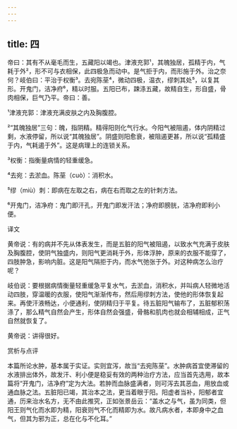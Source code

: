 ```yaml
---
---
---
```

title: 四
---




帝曰：其有不从毫毛而生，五藏阳以竭也。津液充郭¹，其魄独居，孤精于内，气耗于外²，形不可与衣相保，此四极急而动中。是气拒于内，而形施于外。治之奈何？岐伯曰：平治于权衡³。去宛陈莝⁴，微动四极，温衣，缪刺其处⁵，以复其形。开鬼门，洁净府⁶，精以时服。五阳已布，踈涤五藏，故精自生，形自盛，骨肉相保，巨气乃平。帝曰：善。

¹津液充郭：津液充满皮肤之内及胸腹腔。

²“其魄独居”三句：魄，指阴精。精得阳则化气行水。今阳气被阻遏，体内阴精过剩，水液停留，所以说“其魄独居”。阴盛则阳愈衰，被阻遏更甚，所以说“孤精盛于内，气耗遏于外”。这是病理上的连锁关系。

³权衡：指衡量病情的轻重缓急。

⁴去宛：去淤血。陈莝（cuò）：消积水。

⁵缪（miù）刺：即病在左取之右，病在右而取之左的针刺方法。

⁶开鬼门，洁净府：鬼门即汗孔，开鬼门即发汗法；净府即膀胱，洁净府即利小便。

译文

黄帝说：有的病并不先从体表发生，而是五脏的阳气被阻遏，以致水气充满于皮肤及胸腹腔，使阴气独盛内，则阳气更消耗于外，形体浮肿，原来的衣服不能穿了，四肢肿急，影响内脏。这是阳气隔拒于内，而水气弛张于外。对这种病怎么治疗呢？

岐伯说：要根据病情衡量轻重缓急平复水气，去淤血，消积水，并叫病人轻微地活动四肢，穿温暖的衣服，使阳气渐渐传布，然后用缪刺方法，使他的形体恢复起来。再使汗液畅达，小便通利，使阴精归于平复。待五脏阳气输布了，五脏郁积荡涤了，那么精气自然会产生，形体自然会强盛，骨骼和肌肉也就会相辅相成，正气自然就恢复了。

黄帝说：讲得很好。

赏析与点评

本篇所论水肿，基本属于实证。实则宜泻，故当“去宛陈莝”。水肿病首宜使滞留的水液排出体外，故发汗、利小便是稳妥有效的两种治疗方法，应当首先选用，故本篇将“开鬼门，洁净府”定为大法。若肿而血脉盛满者，则可泻去其恶血，用放血或通血脉之法。五脏阳已竭，其治本之法，更当着眼于阳。阳虚者当补，阳郁者宜通，历来治水名方，无不由此推究，正如张景岳云：“盖水之与气，虽为同类，但阳王则气化而水即为精，阳衰则气不化而精即为水。故凡病水者，本即身中之血气，但其为邪为正，总在化与不化耳。”